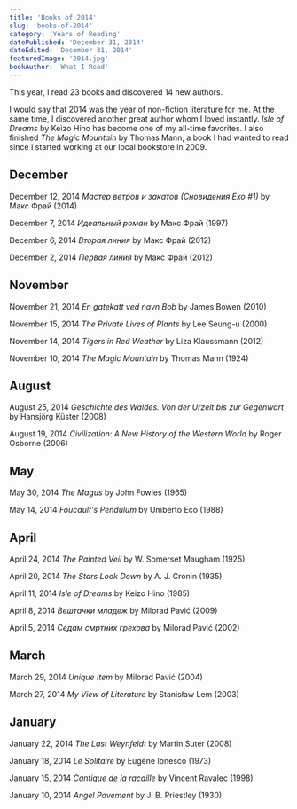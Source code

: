 ```yaml
---
title: 'Books of 2014'
slug: 'books-of-2014'
category: 'Years of Reading'
datePublished: 'December 31, 2014'
dateEdited: 'December 31, 2014'
featuredImage: '2014.jpg'
bookAuthor: 'What I Read'
---
```


This year, I read 23 books and discovered 14 new authors.

I would say that 2014 was the year of non-fiction literature for me. At the same
time, I discovered another great author whom I loved instantly. _Isle of Dreams_
by Keizo Hino has become one of my all-time favorites. I also finished _The
Magic Mountain_ by Thomas Mann, a book I had wanted to read since I started
working at our local bookstore in 2009.

## December

December 12, 2014 _Мастер ветров и закатов (Сновидения Ехо #1)_ by Макс Фрай
(2014)

December 7, 2014 _Идеальный роман_ by Макс Фрай (1997)

December 6, 2014 _Вторая линия_ by Макс Фрай (2012)

December 2, 2014 _Первая линия_ by Макс Фрай (2012)

## November

November 21, 2014 _En gatekatt ved navn Bob_ by James Bowen (2010)

November 15, 2014 _The Private Lives of Plants_ by Lee Seung-u (2000)

November 14, 2014 _Tigers in Red Weather_ by Liza Klaussmann (2012)

November 10, 2014 _The Magic Mountain_ by Thomas Mann (1924)

## August

August 25, 2014 _Geschichte des Waldes. Von der Urzeit bis zur Gegenwart_ by
Hansjörg Küster (2008)

August 19, 2014 _Civilization: A New History of the Western World_ by Roger
Osborne (2006)

## May

May 30, 2014 _The Magus_ by John Fowles (1965)

May 14, 2014 _Foucault's Pendulum_ by Umberto Eco (1988)

## April

April 24, 2014 _The Painted Veil_ by W. Somerset Maugham (1925)

April 20, 2014 _The Stars Look Down_ by A. J. Cronin (1935)

April 11, 2014 _Isle of Dreams_ by Keizo Hino (1985)

April 8, 2014 _Вештачки младеж_ by Milorad Pavić (2009)

April 5, 2014 _Седам смртних грехова_ by Milorad Pavić (2002)

## March

March 29, 2014 _Unique Item_ by Milorad Pavić (2004)

March 27, 2014 _My View of Literature_ by Stanisław Lem (2003)

## January

January 22, 2014 _The Last Weynfeldt_ by Martin Suter (2008)

January 18, 2014 _Le Solitaire_ by Eugène Ionesco (1973)

January 15, 2014 _Cantique de la racaille_ by Vincent Ravalec (1998)

January 10, 2014 _Angel Pavement_ by J. B. Priestley (1930)
